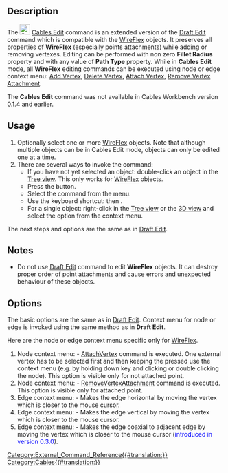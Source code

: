 <languages/>
<translate>

<!--T:1-->
{{Docnav
|[[Cables_CompoundPath|CompoundPath]]
|[[Cables_Profile|Profile]]
|[[Cables_Workbench|Cables]]
|IconL=Cables_CompoundPath.svg
|IconR=Cables_Profile.svg
|IconC=Cables_workbench_icon.svg
}}

<!--T:2-->
{{GuiCommand
|Name=Cables Edit
|MenuLocation=Cable Wires → Edit
|Workbenches=[[Cables_Workbench|Cables]]
|Shortcut={{KEY|D}} {{KEY|E}}
|Version=0.2.0
|SeeAlso=[[Cables_WireFlex|Cables WireFlex]]
}}

==Description== <!--T:3-->

<!--T:4-->
The [[File:Cables_Edit.svg|24px]] [[Cables_Edit|Cables Edit]] command is an extended version of the [[Draft_Edit|Draft Edit]] command which is compatible with the [[Cables_WireFlex|WireFlex]] objects. It preserves all properties of '''WireFlex''' (especially points attachments) while adding or removing vertexes. Editing can be performed with non zero '''Fillet Radius''' property and with any value of '''Path Type''' property. While in '''Cables Edit''' mode, all '''WireFlex''' editing commands can be executed using node or edge context menu: [[Cables_AddVertex|Add Vertex]], [[Cables_DelVertex|Delete Vertex]], [[Cables_AttachVertex|Attach Vertex]], [[Cables_RemoveVertexAttachment|Remove Vertex Attachment]].

<!--T:5-->
The '''Cables Edit''' command was not available in Cables Workbench version 0.1.4 and earlier.

==Usage== <!--T:6-->

<!--T:7-->
# Optionally select one or more [[Cables_WireFlex|WireFlex]] objects. Note that although multiple objects can be in Cables Edit mode, objects can only be edited one at a time.
# There are several ways to invoke the command:
#* If you have not yet selected an object: double-click an object in the [[Tree_view|Tree view]]. This only works for [[Cables_WireFlex|WireFlex]] objects.
#* Press the {{Button|[[File:Cables_Edit.svg|16px]] [[Cables_Edit|Edit]]}} button.
#* Select the {{MenuCommand|Cable Wires → [[File:Cables_Edit.svg|16px]] Edit}} command from the menu.
#* Use the keyboard shortcut: {{KEY|D}} then {{KEY|E}}.
#* For a single object: right-click in the [[Tree_view|Tree view]] or the [[3D_view|3D view]] and select the {{MenuCommand|Cable Wires → [[File:Cables_Edit.svg|16px]] Edit}} option from the context menu.

<!--T:8-->
The next steps and options are the same as in [[Draft_Edit#Usage|Draft Edit]].

==Notes== <!--T:9-->

<!--T:15-->
* Do not use [[Draft_Edit|Draft Edit]] command to edit '''WireFlex''' objects. It can destroy proper order of point attachments and cause errors and unexpected behaviour of these objects.

==Options== <!--T:10-->

<!--T:11-->
The basic options are the same as in [[Draft_Edit|Draft Edit]]. Context menu for node or edge is invoked using the same method as in '''Draft Edit'''.

<!--T:12-->
Here are the node or edge context menu specific only for [[Cables_WireFlex|WireFlex]].

<!--T:13-->
# Node context menu: {{Value|Attach point}} - [[Cables_AttachVertex|AttachVertex]] command is executed. One external vertex has to be selected first and then keeping the {{KEY|CTRL}} pressed use the {{Value|Attach point}} context menu (e.g. by holding down {{KEY|ALT}} key and clicking or double clicking the node). This option is visible only for not attached point.
# Node context menu: {{Value|Remove point attachment}} - [[Cables_RemoveVertexAttachment|RemoveVertexAttachment]] command is executed. This option is visible only for attached point.
# Edge context menu: {{Value|Make edge horizontal}} - Makes the edge horizontal by moving the vertex which is closer to the mouse cursor.
# Edge context menu: {{Value|Make edge vertical}} - Makes the edge vertical by moving the vertex which is closer to the mouse cursor.
# Edge context menu: {{Value|Make edge coaxial}} - Makes the edge coaxial to adjacent edge by moving the vertex which is closer to the mouse cursor (<span style="color:blue;">introduced in version 0.3.0</span>).


<!--T:14-->
{{Docnav
|[[Cables_CompoundPath|CompoundPath]]
|[[Cables_Profile|Profile]]
|[[Cables_Workbench|Cables]]
|IconL=Cables_CompoundPath.svg
|IconR=Cables_Profile.svg
|IconC=Cables_workbench_icon.svg
}}

</translate>
[[Category:External_Command_Reference{{#translation:}}]]
[[Category:Cables{{#translation:}}]]